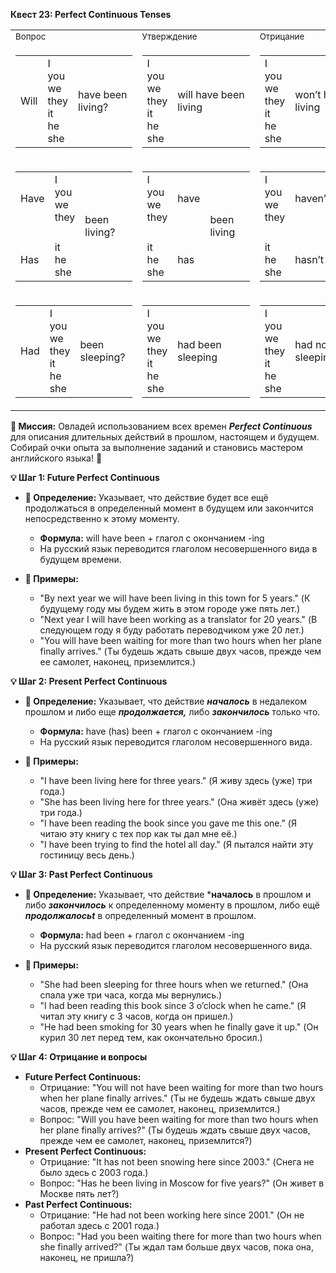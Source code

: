 
**Квест 23: Perfect Continuous Tenses**

<table className="main">
  <tbody>
  <tr>
    <td><small>Вопрос</small></td>
    <td><small>Утверждение</small></td>
    <td><small>Отрицание</small></td>
    <td></td>
  </tr>
  <tr>
    <td>
      <table>
        <tbody>
        <tr>
          <td>Will</td>
          <td>
            <div>I</div>
            <div>you</div>
            <div>we</div>
            <div>they</div>
            <div>it</div>
            <div>he</div>
            <div>she</div>
          </td>
          <td>have&nbsp;been living?</td>
        </tr>
        </tbody>
      </table>
    </td>
    <td>
      <table>
        <tbody>
        <tr>
          <td>
            <div>I</div>
            <div>you</div>
            <div>we</div>
            <div>they</div>
            <div>it</div>
            <div>he</div>
            <div>she</div>
          </td>
          <td>will&nbsp;have&nbsp;been living</td>
        </tr>
        </tbody>
      </table>
    </td>
    <td>
      <table>
        <tbody>
        <tr>
          <td>
            <div>I</div>
            <div>you</div>
            <div>we</div>
            <div>they</div>
            <div>it</div>
            <div>he</div>
            <div>she</div>
          </td>
          <td>won’t&nbsp;have&nbsp;been living</td>
        </tr>
        </tbody>
      </table>
    </td>
    <td><small><span className="timeline">F<br/>
u<br/>
t<br/>
u<br/>
r<br/>
e</span></small></td>
  </tr>
  <tr>
    <td>
      <table>
        <tbody>
        <tr>
          <td>Have</td>
          <td>
            <div>I</div>
            <div>you</div>
            <div>we</div>
            <div>they</div>
          </td>
          <td rowSpan="3">been living?</td>
        </tr>
        <tr>
          <td><small>&nbsp;</small></td>
        </tr>
        <tr>
          <td>Has</td>
          <td>
            <div>it</div>
            <div>he</div>
            <div>she</div>
          </td>
        </tr>
        </tbody>
      </table>
    </td>
    <td>
      <table>
        <tbody>
        <tr>
          <td>
            <div>I</div>
            <div>you</div>
            <div>we</div>
            <div>they</div>
          </td>
          <td>have</td>
          <td rowSpan="3">been living</td>
        </tr>
        <tr>
          <td><small>&nbsp;</small></td>
        </tr>
        <tr>
          <td>
            <div>it</div>
            <div>he</div>
            <div>she</div>
          </td>
          <td>has</td>
        </tr>
        </tbody>
      </table>
    </td>
    <td>
      <table>
        <tbody>
        <tr>
          <td>
            <div>I</div>
            <div>you</div>
            <div>we</div>
            <div>they</div>
          </td>
          <td>haven’t</td>
          <td rowSpan="3">been living</td>
        </tr>
        <tr>
          <td><small>&nbsp;</small></td>
        </tr>
        <tr>
          <td>
            <div>it</div>
            <div>he</div>
            <div>she</div>
          </td>
          <td>hasn’t</td>
        </tr>
        </tbody>
      </table>
    </td>
    <td><small><span className="timeline">P<br/> r<br/> e<br/> s<br/> e<br/> n<br/> t</span></small></td>
  </tr>
  <tr>
    <td>
      <table>
        <tbody>
        <tr>
          <td>Had</td>
          <td>
            <div>I</div>
            <div>you</div>
            <div>we</div>
            <div>they</div>
            <div>it</div>
            <div>he</div>
            <div>she</div>
          </td>
          <td>been sleeping?</td>
        </tr>
        </tbody>
      </table>
    </td>
    <td>
      <table>
        <tbody>
        <tr>
          <td>
            <div>I</div>
            <div>you</div>
            <div>we</div>
            <div>they</div>
            <div>it</div>
            <div>he</div>
            <div>she</div>
          </td>
          <td>had&nbsp;been sleeping</td>
        </tr>
        </tbody>
      </table>
    </td>
    <td>
      <table>
        <tbody>
        <tr>
          <td>
            <div>I</div>
            <div>you</div>
            <div>we</div>
            <div>they</div>
            <div>it</div>
            <div>he</div>
            <div>she</div>
          </td>
          <td>had&nbsp;not&nbsp;been sleeping</td>
        </tr>
        </tbody>
      </table>
    </td>
    <td><small><span className="timeline">P<br/> a<br/> s<br/> t</span></small></td>
  </tr>
  </tbody>
</table>

**🎯 Миссия:**
Овладей использованием всех времен ***Perfect Continuous*** для описания длительных действий в прошлом, настоящем и будущем. Собирай очки опыта за выполнение заданий и становись мастером английского языка! 🌟

**💡 Шаг 1: Future Perfect Continuous**
- **📜 Определение:** Указывает, что действие будет все ещё продолжаться в определенный момент в будущем или закончится непосредственно к этому моменту.
    - **Формула:** <Highlight>will have been</Highlight> + глагол с окончанием <Highlight>-ing</Highlight>
    - На русский язык переводится глаголом несовершенного вида в <Highlight>будущем времени.</Highlight>

- **📝 Примеры:**
    - <Highlight>"By next year we will have been living in this town for 5 years."</Highlight> <Highlight>(К будущему году мы будем жить в этом городе уже пять лет.)</Highlight>
    - <Highlight>"Next year I will have been working as a translator for 20 years."</Highlight> <Highlight>(В следующем году я буду работать переводчиком уже 20 лет.)</Highlight>
    - <Highlight>"You will have been waiting for more than two hours when her plane finally arrives."</Highlight> <Highlight>(Ты будешь ждать свыше двух часов, прежде чем ее самолет, наконец, приземлится.)</Highlight>

**💡 Шаг 2: Present Perfect Continuous**
- **📜 Определение:** Указывает, что действие ***началось*** в недалеком прошлом и либо еще ***продолжается,*** либо ***закончилось*** только что.
    - **Формула:** <Highlight>have (has) been</Highlight> + глагол с окончанием <Highlight>-ing</Highlight>
    - На русский язык переводится глаголом <Highlight>несовершенного вида.</Highlight>

- **📝 Примеры:**
    - <Highlight>"I have been living here for three years."</Highlight> <Highlight>(Я живу здесь (уже) три года.)</Highlight>
    - <Highlight>"She has been living here for three years."</Highlight> <Highlight>(Она живёт здесь (уже) три года.)</Highlight>
    - <Highlight>"I have been reading the book since you gave me this one."</Highlight> <Highlight>(Я читаю эту книгу с тех пор как ты дал мне её.)</Highlight>
    - <Highlight>"I have been trying to find the hotel all day."</Highlight> <Highlight>(Я пытался найти эту гостиницу весь день.)</Highlight>

**💡 Шаг 3: Past Perfect Continuous**
- **📜 Определение:** Указывает, что действие ***началось** в прошлом и либо ***закончилось*** к определенному моменту в прошлом, либо ещё ***продолжалосьt*** в определенный момент в прошлом.
    - **Формула:** <Highlight>had been</Highlight> + глагол с окончанием <Highlight>-ing</Highlight>
    - На русский язык переводится глаголом несовершенного вида.

- **📝 Примеры:**
    - <Highlight>"She had been sleeping for three hours when we returned."</Highlight> <Highlight>(Она спала уже три часа, когда мы вернулись.)</Highlight>
    - <Highlight>"I had been reading this book since 3 o’clock when he came."</Highlight> <Highlight>(Я читал эту книгу с 3 часов, когда он пришел.)</Highlight>
    - <Highlight>"He had been smoking for 30 years when he finally gave it up."</Highlight> <Highlight>(Он курил 30 лет перед тем, как окончательно бросил.)</Highlight>

**💡 Шаг 4: Отрицание и вопросы**
- **Future Perfect Continuous:**
    - Отрицание: <Highlight>"You will not have been waiting for more than two hours when her plane finally arrives."</Highlight> <Highlight>(Ты не будешь ждать свыше двух часов, прежде чем ее самолет, наконец, приземлится.)</Highlight>
    - Вопрос: <Highlight>"Will you have been waiting for more than two hours when her plane finally arrives?"</Highlight> <Highlight>(Ты будешь ждать свыше двух часов, прежде чем ее самолет, наконец, приземлится?)</Highlight>
- **Present Perfect Continuous:**
    - Отрицание: <Highlight>"It has not been snowing here since 2003."</Highlight> <Highlight>(Снега не было здесь с 2003 года.)</Highlight>
    - Вопрос: <Highlight>"Has he been living in Moscow for five years?"</Highlight> <Highlight>(Он живет в Москве пять лет?)</Highlight>
- **Past Perfect Continuous:**
    - Отрицание: <Highlight>"He had not been working here since 2001."</Highlight> <Highlight>(Он не работал здесь с 2001 года.)</Highlight>
    - Вопрос: <Highlight>"Had you been waiting there for more than two hours when she finally arrived?"</Highlight> <Highlight>(Ты ждал там больше двух часов, пока она, наконец, не пришла?)</Highlight>